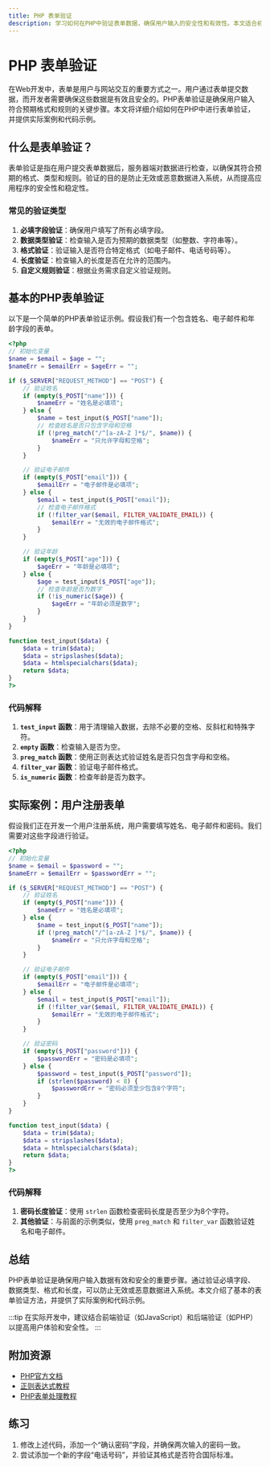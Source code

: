 ```yaml
---
title: PHP 表单验证
description: 学习如何在PHP中验证表单数据，确保用户输入的安全性和有效性。本文适合初学者，包含代码示例和实际案例。
---
```


# PHP 表单验证

在Web开发中，表单是用户与网站交互的重要方式之一。用户通过表单提交数据，而开发者需要确保这些数据是有效且安全的。PHP表单验证是确保用户输入符合预期格式和规则的关键步骤。本文将详细介绍如何在PHP中进行表单验证，并提供实际案例和代码示例。

## 什么是表单验证？

表单验证是指在用户提交表单数据后，服务器端对数据进行检查，以确保其符合预期的格式、类型和规则。验证的目的是防止无效或恶意数据进入系统，从而提高应用程序的安全性和稳定性。

### 常见的验证类型

1. **必填字段验证**：确保用户填写了所有必填字段。
2. **数据类型验证**：检查输入是否为预期的数据类型（如整数、字符串等）。
3. **格式验证**：验证输入是否符合特定格式（如电子邮件、电话号码等）。
4. **长度验证**：检查输入的长度是否在允许的范围内。
5. **自定义规则验证**：根据业务需求自定义验证规则。

## 基本的PHP表单验证

以下是一个简单的PHP表单验证示例。假设我们有一个包含姓名、电子邮件和年龄字段的表单。

```php
<?php
// 初始化变量
$name = $email = $age = "";
$nameErr = $emailErr = $ageErr = "";

if ($_SERVER["REQUEST_METHOD"] == "POST") {
    // 验证姓名
    if (empty($_POST["name"])) {
        $nameErr = "姓名是必填项";
    } else {
        $name = test_input($_POST["name"]);
        // 检查姓名是否只包含字母和空格
        if (!preg_match("/^[a-zA-Z ]*$/", $name)) {
            $nameErr = "只允许字母和空格";
        }
    }

    // 验证电子邮件
    if (empty($_POST["email"])) {
        $emailErr = "电子邮件是必填项";
    } else {
        $email = test_input($_POST["email"]);
        // 检查电子邮件格式
        if (!filter_var($email, FILTER_VALIDATE_EMAIL)) {
            $emailErr = "无效的电子邮件格式";
        }
    }

    // 验证年龄
    if (empty($_POST["age"])) {
        $ageErr = "年龄是必填项";
    } else {
        $age = test_input($_POST["age"]);
        // 检查年龄是否为数字
        if (!is_numeric($age)) {
            $ageErr = "年龄必须是数字";
        }
    }
}

function test_input($data) {
    $data = trim($data);
    $data = stripslashes($data);
    $data = htmlspecialchars($data);
    return $data;
}
?>
```

### 代码解释

1. **`test_input` 函数**：用于清理输入数据，去除不必要的空格、反斜杠和特殊字符。
2. **`empty` 函数**：检查输入是否为空。
3. **`preg_match` 函数**：使用正则表达式验证姓名是否只包含字母和空格。
4. **`filter_var` 函数**：验证电子邮件格式。
5. **`is_numeric` 函数**：检查年龄是否为数字。

## 实际案例：用户注册表单

假设我们正在开发一个用户注册系统，用户需要填写姓名、电子邮件和密码。我们需要对这些字段进行验证。

```php
<?php
// 初始化变量
$name = $email = $password = "";
$nameErr = $emailErr = $passwordErr = "";

if ($_SERVER["REQUEST_METHOD"] == "POST") {
    // 验证姓名
    if (empty($_POST["name"])) {
        $nameErr = "姓名是必填项";
    } else {
        $name = test_input($_POST["name"]);
        if (!preg_match("/^[a-zA-Z ]*$/", $name)) {
            $nameErr = "只允许字母和空格";
        }
    }

    // 验证电子邮件
    if (empty($_POST["email"])) {
        $emailErr = "电子邮件是必填项";
    } else {
        $email = test_input($_POST["email"]);
        if (!filter_var($email, FILTER_VALIDATE_EMAIL)) {
            $emailErr = "无效的电子邮件格式";
        }
    }

    // 验证密码
    if (empty($_POST["password"])) {
        $passwordErr = "密码是必填项";
    } else {
        $password = test_input($_POST["password"]);
        if (strlen($password) < 8) {
            $passwordErr = "密码必须至少包含8个字符";
        }
    }
}

function test_input($data) {
    $data = trim($data);
    $data = stripslashes($data);
    $data = htmlspecialchars($data);
    return $data;
}
?>
```

### 代码解释

1. **密码长度验证**：使用 `strlen` 函数检查密码长度是否至少为8个字符。
2. **其他验证**：与前面的示例类似，使用 `preg_match` 和 `filter_var` 函数验证姓名和电子邮件。

## 总结

PHP表单验证是确保用户输入数据有效和安全的重要步骤。通过验证必填字段、数据类型、格式和长度，可以防止无效或恶意数据进入系统。本文介绍了基本的表单验证方法，并提供了实际案例和代码示例。

:::tip
在实际开发中，建议结合前端验证（如JavaScript）和后端验证（如PHP）以提高用户体验和安全性。
:::

## 附加资源

- [PHP官方文档](https://www.php.net/manual/en/)
- [正则表达式教程](https://regexr.com/)
- [PHP表单处理教程](https://www.w3schools.com/php/php_forms.asp)

## 练习

1. 修改上述代码，添加一个“确认密码”字段，并确保两次输入的密码一致。
2. 尝试添加一个新的字段“电话号码”，并验证其格式是否符合国际标准。
